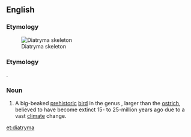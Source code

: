 {{also|diatryma}}
==English==
{{wikipedia|Gastornis}}
{{wikispecies|Gastornis}}

===Etymology===
{{rfe}}[[Image:Gastornis.jpg|thumb|Diatryma skeleton]]

===Etymology===
{{etyl|grc}} {{term|διατρήμα||canoe|tr=diatrēma|sc=polytonic|lang=grc}}.

===Noun===
{{en-noun}}

# A big-beaked [[prehistoric]] [[bird]] in the genus {{taxlink|Gastornis|genus}}, larger than the [[ostrich]], believed to have become extinct 15- to 25-million years ago due to a vast [[climate]] change.

[[et:diatryma]]
